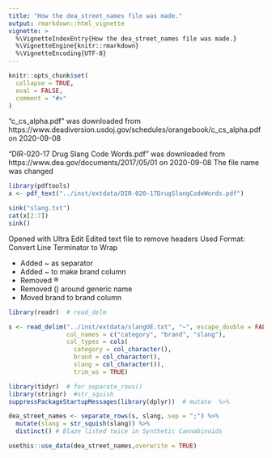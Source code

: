 ```yaml
---
title: "How the dea_street_names file was made."
output: rmarkdown::html_vignette
vignette: >
  %\VignetteIndexEntry{How the dea_street_names file was made.}
  %\VignetteEngine{knitr::rmarkdown}
  %\VignetteEncoding{UTF-8}
---
```


```r
knitr::opts_chunk$set(
  collapse = TRUE,
  eval = FALSE,
  comment = "#>"
)
```

"c_cs_alpha.pdf" was downloaded from https://www.deadiversion.usdoj.gov/schedules/orangebook/c_cs_alpha.pdf on 2020-09-08

"DIR-020-17 Drug Slang Code Words.pdf" was downloaded from https://www.dea.gov/documents/2017/05/01 on 2020-09-08
The file name was changed


```r
library(pdftools)
x <- pdf_text("../inst/extdata/DIR-020-17DrugSlangCodeWords.pdf")

sink("slang.txt")
cat(x[2:7])
sink()
```

Opened with Ultra Edit
Edited text file to remove headers
Used Format: Convert Line Terminator to Wrap

+ Added ~ as separator
+ Added ~ to make brand column
+ Removed ®
+ Removed () around generic name
+ Moved brand to brand column

```r
library(readr)  # read_delm

s <- read_delim("../inst/extdata/slangUE.txt", "~", escape_double = FALSE,
                col_names = c("category", "brand", "slang"),
                col_types = cols(
                  category = col_character(),
                  brand = col_character(),
                  slang = col_character()),
                  trim_ws = TRUE)

library(tidyr)  # for separate_rows()
library(stringr)  #str_squish
suppressPackageStartupMessages(library(dplyr))  # mutate  %>%

dea_street_names <- separate_rows(s, slang, sep = ";") %>%
  mutate(slang = str_squish(slang)) %>%
  distinct() # Blaze listed twice in Synthetic Cannabinoids

```

```r
usethis::use_data(dea_street_names,overwrite = TRUE)
```
